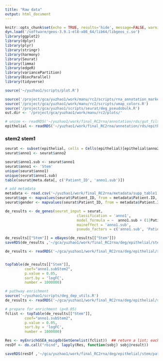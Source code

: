 ```yaml
---
title: "Raw data"
output: html_document
---
```


```r
knitr::opts_chunk$set(echo = TRUE, results='hide', message=FALSE, warning=FALSE, fig.height = 7, fig.width = 7)
dyn.load('/software/geos-3.9.1-el8-x86_64/lib64/libgeos_c.so')
library(ggplot2)
library(dplyr)
library(plyr)
library(stringr)
library(harmony)
library(Seurat)
library(limma)
library(edgeR)
library(variancePartition)
library(BiocParallel)
library(tidyverse)

source('~/yuzhao1/scripts/plot.R')
```

```r
source('/project/gca/yuzhao1/work/manu/rc2/scripts/rna_annotation_markers.R')
source('/project/gca/yuzhao1/work/manu/rc2/scripts/umap_colors.R')
source('/project/gca/yuzhao1/scripts/seurat/deg_pseudobulk.R')
out.dir <- '/project/gca/yuzhao1/work/manu/rc2/plots/'
```

```r
# union <- readRDS('~/yuzhao1/work/final_RC2rna/annotation/rds/gut_filtered.rds')
epithelial <- readRDS('~/yuzhao1/work/final_RC2rna/annotation/rds/epithelial3.rds')
```

### stem2 stem1

```r
seurat <- subset(epithelial, cells = Cells(epithelial)[epithelial$anno2 %in% c('Stem1', 'Stem2')])
seurat$anno1 <- seurat$anno2
```


```r
seurat$anno1.sub <- seurat$anno1
seurat$anno1 <- 'Stem'
unique(seurat$anno1)
unique(seurat$anno1.sub)
table(seurat@meta.data[, c('Patient_ID', 'anno1.sub')])
```

```r
# add metadata
metadata <- read.csv('~/yuzhao1/work/final_RC2rna/metadata/supp_table1.csv')
seurat$age <- mapvalues(seurat$Patient_ID, from = metadata$Patient.ID, metadata$Age) %>% as.numeric()
seurat$gender <- mapvalues(seurat$Patient_ID, from = metadata$Patient.ID, metadata$Gender)
```

```r
de_results <- de_genes(seurat_input = seurat,
                                 classification = 'anno1',
                                 model_formula = ~  anno1.sub + (1|Patient_ID),
                                 maineffect = 'anno1.sub',
                                 pseudo_factors = c('anno1.sub', 'Patient_ID'))
```


```r
de_results[["Stem"]] = eBayes(de_results[["Stem"]])
saveRDS(de_results ,'~/gca/yuzhao1/work/final_RC2rna/deg/epithelial/stem/de_results_Stem2vs1_bulk.rds')
```

```r
de_results <- readRDS('~/gca/yuzhao1/work/final_RC2rna/deg/epithelial/stem/de_results_Stem2vs1_bulk.rds')


topTable(de_results[["Stem"]],
         coef="anno1.subStem2",
         p.value = 0.05,
         sort.by = 'logFC',
         number = 1000000)
```



```r
# pathway enrichment
source('~/yuzhao1/scripts/deg_dep_utils.R')
de_results <- readRDS('~/gca/yuzhao1/work/final_RC2rna/deg/epithelial/stem/de_results_Stem2vs1_bulk.rds')
```


```r
# prepare for enrichment (p<0.05)
fclist <- topTable(de_results[["Stem"]],
         coef="anno1.subStem2",
         p.value = 0.05,
         sort.by = 'logFC',
         number = 1000000)

Res <- myEnrichGSEA_msigdb(GetGenelist(fclist))  ## return a list; each element is a msigdb set (e.g. C8)
resDf <- do.call("rbind", lapply(Res, function(sobj) sobj@result))

saveRDS(resDf ,'~/gca/yuzhao1/work/final_RC2rna/deg/epithelial/stem/pathway_Stem2vs1_bulk.rds')
```











